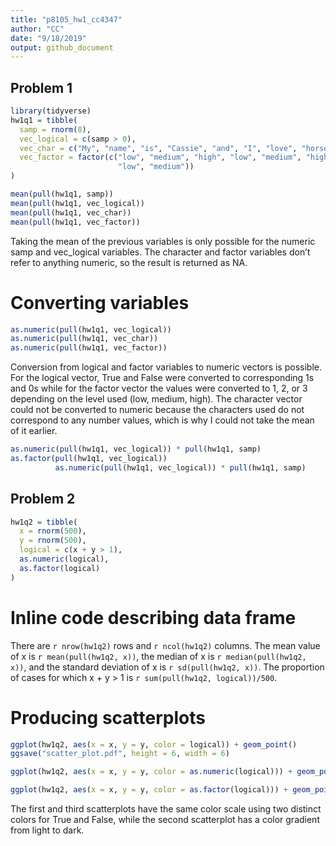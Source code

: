 ```yaml
---
title: "p8105_hw1_cc4347"
author: "CC"
date: "9/18/2019"
output: github_document
---
```


## Problem 1


```r
library(tidyverse)
hw1q1 = tibble(
  samp = rnorm(8),
  vec_logical = c(samp > 0),
  vec_char = c("My", "name", "is", "Cassie", "and", "I", "love", "horses"),
  vec_factor = factor(c("low", "medium", "high", "low", "medium", "high",
                        "low", "medium"))
)

mean(pull(hw1q1, samp))
mean(pull(hw1q1, vec_logical))
mean(pull(hw1q1, vec_char))
mean(pull(hw1q1, vec_factor))
```

Taking the mean of the previous variables is only possible for the numeric samp and vec_logical variables. The character and factor variables don't refer to anything numeric, so the result is returned as NA.

# Converting variables

```r
as.numeric(pull(hw1q1, vec_logical))
as.numeric(pull(hw1q1, vec_char))
as.numeric(pull(hw1q1, vec_factor))
```

Conversion from logical and factor variables to numeric vectors is possible. For the logical vector, True and False were converted to corresponding 1s and 0s while for the factor vector the values were converted to 1, 2, or 3 depending on the level used (low, medium, high). The character vector could not be converted to numeric because the characters used do not correspond to any number values, which is why I could not take the mean of it earlier.

```r
as.numeric(pull(hw1q1, vec_logical)) * pull(hw1q1, samp)
as.factor(pull(hw1q1, vec_logical))
          as.numeric(pull(hw1q1, vec_logical)) * pull(hw1q1, samp)
```


## Problem 2

```r
hw1q2 = tibble(
  x = rnorm(500),
  y = rnorm(500),
  logical = c(x + y > 1),
  as.numeric(logical),
  as.factor(logical)
)
```

# Inline code describing data frame

There are `r nrow(hw1q2)` rows and `r ncol(hw1q2)` columns. The mean value of x is `r mean(pull(hw1q2, x))`, the median of x is `r median(pull(hw1q2, x))`, and the standard deviation of x is `r sd(pull(hw1q2, x))`. The proportion of cases for which x + y > 1 is `r sum(pull(hw1q2, logical))/500`.

# Producing scatterplots

```r
ggplot(hw1q2, aes(x = x, y = y, color = logical)) + geom_point()
ggsave("scatter_plot.pdf", height = 6, width = 6)
```

```r
ggplot(hw1q2, aes(x = x, y = y, color = as.numeric(logical))) + geom_point()
```

```r
ggplot(hw1q2, aes(x = x, y = y, color = as.factor(logical))) + geom_point()
```

The first and third scatterplots have the same color scale using two distinct colors for True and False, while the second scatterplot has a color gradient from light to dark.
